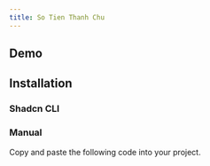 ```yaml
---
title: So Tien Thanh Chu
---
```


## Demo

<ComponentPreview name="sotienthanhchu-demo" />

## Installation

### Shadcn CLI

<ComponentInstall command="npx shadcn@latest add https://laviecn.vercel.app/r/sotienthanhchu.json" />

### Manual

Copy and paste the following code into your project.

<ComponentSource name="sotienthanhchu" title="sotienthanhchu.ts" />
